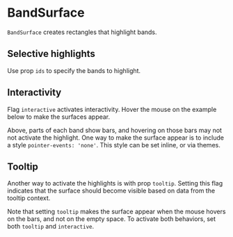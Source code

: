 
# BandSurface

<Meta title="Addons/Band/BandSurface" />

`BandSurface` creates rectangles that highlight bands.

<ArgsTable of={BandSurface} />

## Selective highlights

Use prop `ids` to specify the bands to highlight.

<Canvas>
    <Story name="static">
        <Chart
            id={'bh2'}
            size={[400, 240]}
            padding={[60, 60, 60, 60]}
            style={{ display: 'inline-block' }}
        >
            <Bar {...commonBarProps} horizontal={true} stacked={false}>
                <BandSurface ids={['alpha']} style={{ fill: '#dddddd' }} />
                <Bars />
                <Axis variant={'top'} label={'Values (a.u.)'} />
                <Axis variant={'left'} />
            </Bar>
        </Chart>
    </Story>
</Canvas>

## Interactivity

Flag `interactive` activates interactivity. Hover the mouse on the example below to make the surfaces appear.

<Canvas>
    <Story name="highlights 1">
        <Chart
            id={'bh1'}
            size={[400, 240]}
            padding={[60, 60, 60, 60]}
            style={{ display: 'inline-block' }}
        >
            <Bar {...commonBarProps} horizontal={true} stacked={false}>
                <BandSurface interactive={true} style={{ fill: '#eeeeee' }} />
                <Bars />
                <Axis variant={'top'} label={'Values (a.u.)'} />
                <Axis variant={'left'} />
            </Bar>
        </Chart>
    </Story>
</Canvas>

Above, parts of each band show bars, and hovering on those bars may not not activate the highlight.
One way to make the surface appear is to include a style `pointer-events: 'none'`.
This style can be set inline, or via themes.

<Canvas>
    <Story name="highlights 2">
        <Chart
            id={'bh2'}
            size={[400, 240]}
            padding={[60, 60, 60, 60]}
            style={{ display: 'inline-block' }}
        >
            <Bar {...commonBarProps} horizontal={true} stacked={false}>
                <BandSurface interactive={true} style={{ fill: '#eeeeee' }} />
                <Bars style={{ 'pointer-events': 'none' }} />
                <Axis variant={'top'} label={'Values (a.u.)'} />
                <Axis variant={'left'} />
            </Bar>
        </Chart>
    </Story>
</Canvas>

## Tooltip

Another way to activate the highlights is with prop `tooltip`.
Setting this flag indicates that the surface should become visible based on data from the tooltip context.

<Canvas>
    <Story name="tooltip">
        <Chart
            id={'bh2'}
            size={[400, 240]}
            padding={[60, 60, 60, 60]}
            style={{ display: 'inline-block' }}
        >
            <Bar {...commonBarProps} horizontal={true} stacked={false}>
                <BandSurface tooltip={true} interactive={false} style={{ fill: '#eeeeee' }} />
                <Bars />
                <Axis variant={'top'} label={'Values (a.u.)'} />
                <Axis variant={'left'} />
            </Bar>
        </Chart>
    </Story>
</Canvas>

Note that setting `tooltip` makes the surface appear when the mouse hovers on the bars, and not
on the empty space. To activate both behaviors, set both `tooltip` and `interactive`.
